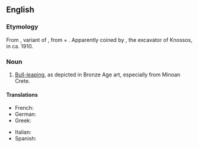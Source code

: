 ==English==
{{wikipedia|lang=en}}

===Etymology===
From {{etyl|grc|en}} {{term|ταυροκαθάψια|tr=taurokathapsia|lang=grc}}, variant of {{term|ταυροκάθαψις|tr=taurokathapsis|lang=grc}}, from {{term|ταῦρος||bull|tr=tauros|lang=grc}} + {{term|κάθαψις|tr=kathapsis|lang=grc}}. Apparently coined by {{w|Arthur Evans}}, the excavator of Knossos, in ca. 1910.

===Noun===
{{en-noun|-}}

# {{rare}} [[bull-leaping|Bull-leaping]], as depicted in Bronze Age art, especially from Minoan Crete.

====Translations====
{{trans-top|bull-leaping}}
* French: {{t-|fr|taurokathapsie|f}}
* German: {{t-|de|Stiersprung|m}}
* Greek: {{t-|el|ταυροκαθάψια|f}}
{{trans-mid}}
* Italian: {{t-|it|taurocatapsia|f}}
* Spanish: {{t-|es|taurocatapsia|f}}
{{trans-bottom}}